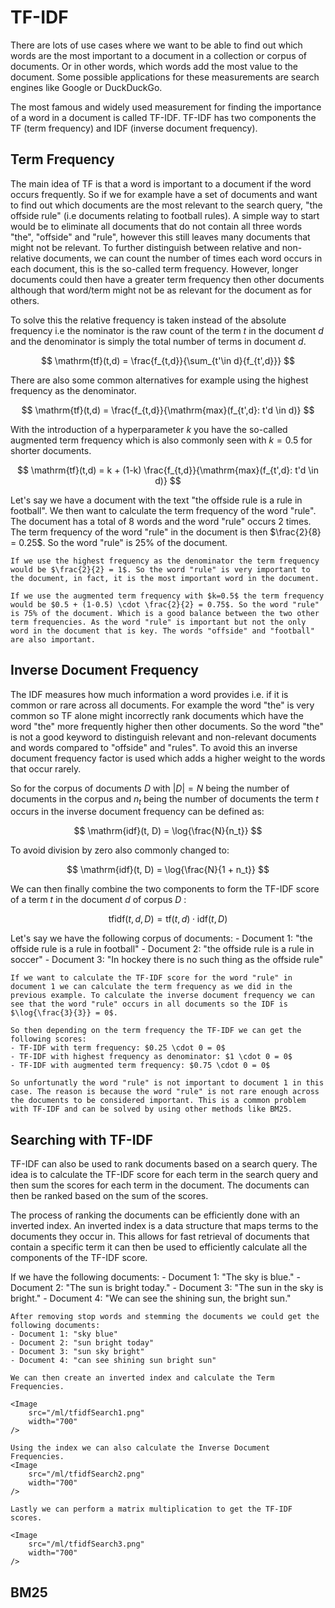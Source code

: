 
# TF-IDF

There are lots of use cases where we want to be able to find out which words are the most important to a document in a collection or corpus of documents. Or in other words, which words add the most value to the document. Some possible applications for these measurements are search engines like Google or DuckDuckGo.

The most famous and widely used measurement for finding the importance of a word in a document is called TF-IDF. TF-IDF has two components the TF (term frequency) and IDF (inverse document frequency).

## Term Frequency

The main idea of TF is that a word is important to a document if the word occurs frequently. So if we for example have a set of documents and want to find out which documents are the most relevant to the search query, "the offside rule" (i.e documents relating to football rules). A simple way to start would be to eliminate all documents that do not contain all three words "the", "offside" and "rule", however this still leaves many documents that might not be relevant. To further distinguish between relative and non-relative documents, we can count the number of times each word occurs in each document, this is the so-called term frequency. However, longer documents could then have a greater term frequency then other documents although that word/term might not be as relevant for the document as for others.

To solve this the relative frequency is taken instead of the absolute frequency i.e the nominator is the raw count of the term $t$ in the document $d$ and the denominator is simply the total number of terms in document $d$.

$$
\mathrm{tf}(t,d) = \frac{f_{t,d}}{\sum_{t'\in d}{f_{t',d}}}
$$

There are also some common alternatives for example using the highest frequency as the denominator.

$$
\mathrm{tf}(t,d) = \frac{f_{t,d}}{\mathrm{max}(f_{t',d}: t'd \in d)}
$$

With the introduction of a hyperparameter $k$ you have the so-called augmented term frequency which is also commonly seen with $k=0.5$ for shorter documents.

$$
\mathrm{tf}(t,d) = k + (1-k) \frac{f_{t,d}}{\mathrm{max}(f_{t',d}: t'd \in d)}
$$

<Callout type="example">
    Let's say we have a document with the text "the offside rule is a rule in football". We then want to calculate the term frequency of the word "rule". The document has a total of 8 words and the word "rule" occurs 2 times. The term frequency of the word "rule" in the document is then $\frac{2}{8} = 0.25$. So the word "rule" is 25% of the document.

    If we use the highest frequency as the denominator the term frequency would be $\frac{2}{2} = 1$. So the word "rule" is very important to the document, in fact, it is the most important word in the document.

    If we use the augmented term frequency with $k=0.5$ the term frequency would be $0.5 + (1-0.5) \cdot \frac{2}{2} = 0.75$. So the word "rule" is 75% of the document. Which is a good balance between the two other term frequencies. As the word "rule" is important but not the only word in the document that is key. The words "offside" and "football" are also important.
</Callout>

## Inverse Document Frequency

The IDF measures how much information a word provides i.e. if it is common or rare across all documents. For example the word "the" is very common so TF alone might incorrectly rank documents which have the word "the" more frequently higher then other documents. So the word "the" is not a good keyword to distinguish relevant and non-relevant documents and words compared to "offside" and "rules". To avoid this an inverse document frequency factor is used which adds a higher weight to the words that occur rarely.

So for the corpus of documents $D$ with $|D|=N$ being the number of documents in the corpus and $n_t$ being the number of documents the term $t$ occurs in the inverse document frequency can be defined as:

$$
\mathrm{idf}(t, D) = \log{\frac{N}{n_t}}
$$

To avoid division by zero also commonly changed to:

$$
\mathrm{idf}(t, D) = \log{\frac{N}{1 + n_t}}
$$

We can then finally combine the two components to form the TF-IDF score of a term $t$ in the document $d$ of corpus $D$ :

$$
\mathrm{tfidf}(t,d,D)=\mathrm{tf}(t,d) \cdot \mathrm{idf}(t,D)
$$

<Callout type="example">
    Let's say we have the following corpus of documents:
    - Document 1: "the offside rule is a rule in football"
    - Document 2: "the offside rule is a rule in soccer"
    - Document 3: "In hockey there is no such thing as the offside rule"

    If we want to calculate the TF-IDF score for the word "rule" in document 1 we can calculate the term frequency as we did in the previous example. To calculate the inverse document frequency we can see that the word "rule" occurs in all documents so the IDF is $\log{\frac{3}{3}} = 0$. 
    
    So then depending on the term frequency the TF-IDF we can get the following scores:
    - TF-IDF with term frequency: $0.25 \cdot 0 = 0$
    - TF-IDF with highest frequency as denominator: $1 \cdot 0 = 0$
    - TF-IDF with augmented term frequency: $0.75 \cdot 0 = 0$

    So unfortunatly the word "rule" is not important to document 1 in this case. The reason is because the word "rule" is not rare enough across the documents to be considered important. This is a common problem with TF-IDF and can be solved by using other methods like BM25.
</Callout>

## Searching with TF-IDF

TF-IDF can also be used to rank documents based on a search query. The idea is to calculate the TF-IDF score for each term in the search query and then sum the scores for each term in the document. The documents can then be ranked based on the sum of the scores. 

The process of ranking the documents can be efficiently done with an inverted index. An inverted index is a data structure that maps terms to the documents they occur in. This allows for fast retrieval of documents that contain a specific term it can then be used to efficiently calculate all the components of the TF-IDF score.

<Callout type="example">
    If we have the following documents:
    - Document 1: "The sky is blue."
    - Document 2: "The sun is bright today."
    - Document 3: "The sun in the sky is bright."
    - Document 4: "We can see the shining sun, the bright sun."

    After removing stop words and stemming the documents we could get the following documents:
    - Document 1: "sky blue"
    - Document 2: "sun bright today"
    - Document 3: "sun sky bright"
    - Document 4: "can see shining sun bright sun"

    We can then create an inverted index and calculate the Term Frequencies.
    
    <Image 
        src="/ml/tfidfSearch1.png" 
        width="700"
    />

    Using the index we can also calculate the Inverse Document Frequencies.
    <Image 
        src="/ml/tfidfSearch2.png" 
        width="700"
    />

    Lastly we can perform a matrix multiplication to get the TF-IDF scores.

    <Image 
        src="/ml/tfidfSearch3.png" 
        width="700"
    />
</Callout>

## BM25
